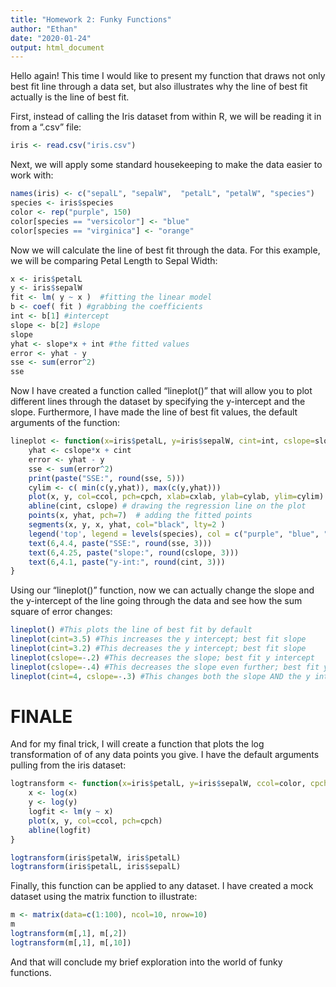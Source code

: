 ```yaml
---
title: "Homework 2: Funky Functions"
author: "Ethan"
date: "2020-01-24"
output: html_document
---
```


Hello again! This time I would like to present my function that draws not only best fit line through a data set, but also illustrates why the line of best fit actually is the line of best fit.

First, instead of calling the Iris dataset from within R, we will be reading it in from a ".csv" file: 
```r
iris <- read.csv("iris.csv")
```

Next, we will apply some standard housekeeping to make the data easier to work with:
```r
names(iris) <- c("sepalL", "sepalW",  "petalL", "petalW", "species")
species <- iris$species
color <- rep("purple", 150)
color[species == "versicolor"] <- "blue"
color[species == "virginica"] <- "orange"
```

Now we will calculate the line of best fit through the data. For this example, we will be comparing Petal Length to Sepal Width:
```r
x <- iris$petalL
y <- iris$sepalW
fit <- lm( y ~ x )  #fitting the linear model
b <- coef( fit ) #grabbing the coefficients
int <- b[1] #intercept
slope <- b[2] #slope
slope
yhat <- slope*x + int #the fitted values
error <- yhat - y
sse <- sum(error^2)
sse
```

Now I have created a function called "lineplot()" that will allow you to plot different lines through the dataset by specifying the y-intercept and the slope. Furthermore, I have made the line of best fit values, the default arguments of the function:
```r
lineplot <- function(x=iris$petalL, y=iris$sepalW, cint=int, cslope=slope, ccol=color, cpch=16, cxlab="Petal Length", cylab="Sepal Width") {
	yhat <- cslope*x + cint
	error <- yhat - y
	sse <- sum(error^2)
	print(paste("SSE:", round(sse, 5)))
	cylim <- c( min(c(y,yhat)), max(c(y,yhat)))
	plot(x, y, col=ccol, pch=cpch, xlab=cxlab, ylab=cylab, ylim=cylim)
	abline(cint, cslope) # drawing the regression line on the plot
	points(x, yhat, pch=7)  # adding the fitted points
	segments(x, y, x, yhat, col="black", lty=2 )
	legend('top', legend = levels(species), col = c("purple", "blue", "orange"), cex = .8, pch = 19)
	text(6,4.4, paste("SSE:", round(sse, 3)))
	text(6,4.25, paste("slope:", round(cslope, 3)))
	text(6,4.1, paste("y-int:", round(cint, 3)))
}
```

Using our "lineplot()" function, now we can actually change the slope and the y-intercept of the line going through the data and see how the sum square of error changes:
```r
lineplot() #This plots the line of best fit by default
lineplot(cint=3.5) #This increases the y intercept; best fit slope
lineplot(cint=3.2) #This decreases the y intercept; best fit slope
lineplot(cslope=-.2) #This decreases the slope; best fit y intercept
lineplot(cslope=-.4) #This decreases the slope even further; best fit y intercept
lineplot(cint=4, cslope=-.3) #This changes both the slope AND the y intercept 
```

# FINALE

And for my final trick, I will create a function that plots the log transformation of of any data points you give. I have the default arguments pulling from the iris dataset:
```r
logtransform <- function(x=iris$petalL, y=iris$sepalW, ccol=color, cpch=16) {
	x <- log(x)
	y <- log(y)
	logfit <- lm(y ~ x)
	plot(x, y, col=ccol, pch=cpch)
	abline(logfit)
}

logtransform(iris$petalW, iris$petalL)
logtransform(iris$petalL, iris$sepalL)
```

Finally, this function can be applied to any dataset. I have created a mock dataset using the matrix function to illustrate:
```r
m <- matrix(data=c(1:100), ncol=10, nrow=10)
m
logtransform(m[,1], m[,2])
logtransform(m[,1], m[,10])
```

And that will conclude my brief exploration into the world of funky functions.
